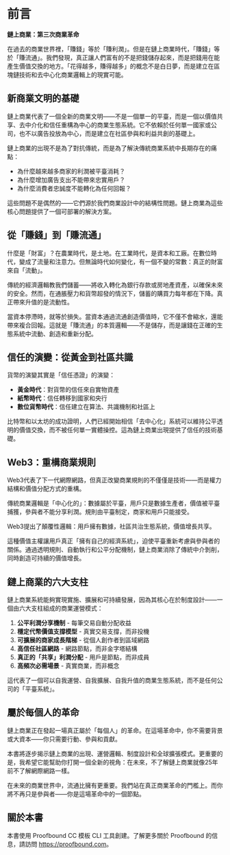 # 前言 {.unnumbered}

**鏈上商業：第三次商業革命**

在過去的商業世界裡，「賺錢」等於「賺利潤」。但是在鏈上商業時代，「賺錢」等於「賺流通」。我們發現，真正讓人們富有的不是把錢儲存起來，而是把錢用在能產生價值交換的地方。「花得越多，賺得越多」的概念不是白日夢，而是建立在區塊鏈技術和去中心化商業邏輯上的現實可能。

## 新商業文明的基礎

鏈上商業代表了一個全新的商業文明——不是一個單一的平臺，而是一個以價值共享、去中介化和信任重構為中心的商業生態系統。它不依賴於任何單一國家或公司，也不以廣告投放為中心，而是建立在社區參與和利益共創的基礎上。

鏈上商業的出現不是為了對抗傳統，而是為了解決傳統商業系統中長期存在的痛點：

- 為什麼越來越多商家的利潤被平臺消耗？
- 為什麼增加廣告支出不能帶來忠實用戶？
- 為什麼消費者忠誠度不能轉化為任何回報？

這些問題不是偶然的——它們源於我們商業設計中的結構性問題。鏈上商業為這些核心問題提供了一個可部署的解決方案。

## 從「賺錢」到「賺流通」

什麼是「財富」？在農業時代，是土地。在工業時代，是資本和工廠。在數位時代，變成了流量和注意力。但無論時代如何變化，有一個不變的常數：真正的財富來自「流動」。

傳統的經濟邏輯教我們儲蓄——將收入轉化為銀行存款或房地產資產，以確保未來的安全。然而，在通脹壓力和貨幣超發的情況下，儲蓄的購買力每年都在下降。真正帶來升值的是流動性。

當資本停滯時，就等於損失。當資本通過流通創造價值時，它不僅不會縮水，還能帶來複合回報。這就是「賺流通」的本質邏輯——不是儲存，而是讓錢在正確的生態系統中流動、創造和重新分配。

## 信任的演變：從黃金到社區共識

貨幣的演變其實是「信任憑證」的演變：

- **黃金時代**：對貨幣的信任來自實物資產
- **紙幣時代**：信任轉移到國家和央行
- **數位貨幣時代**：信任建立在算法、共識機制和社區上

比特幣和以太坊的成功證明，人們已經開始相信「去中心化」系統可以維持公平透明的價值交換，而不被任何單一實體操控。這為鏈上商業出現提供了信任的技術基礎。

## Web3：重構商業規則

Web3代表了下一代網際網路，但真正改變商業規則的不僅僅是技術——而是權力結構和價值分配方式的重構。

傳統商業邏輯是「中心化的」：數據屬於平臺，用戶只是數據生產者，價值被平臺捕獲，參與者不能分享利潤。規則由平臺制定，商家和用戶只能接受。

Web3提出了顛覆性邏輯：用戶擁有數據，社區共治生態系統，價值增長共享。

這種價值主權讓用戶真正「擁有自己的經濟系統」，迫使平臺重新考慮與參與者的關係。通過透明規則、自動執行和公平分配機制，鏈上商業消除了傳統中介剝削，同時創造可持續的價值增長。

## 鏈上商業的六大支柱

鏈上商業系統能夠實現實施、擴展和可持續發展，因為其核心在於制度設計——一個由六大支柱組成的商業運營模式：

1. **公平利潤分享機制** - 每筆交易自動分配收益
2. **穩定代幣價值支撐模型** - 真實交易支撐，而非投機
3. **可擴展的商家成長階梯** - 從個人創作者到區域網路
4. **高信任社區網路** - 網路節點，而非金字塔結構
5. **真正的「共享」利潤分配** - 用戶是節點，而非成員
6. **高頻次必需場景** - 真實商業，而非概念

這代表了一個可以自我運營、自我擴展、自我升值的商業生態系統，而不是任何公司的「平臺系統」。

## 屬於每個人的革命

鏈上商業正在發起一場真正屬於「每個人」的革命。在這場革命中，你不需要背景或大資本——你只需要行動、參與和貢獻。

本書將逐步揭示鏈上商業的出現、運營邏輯、制度設計和全球擴張模式。更重要的是，我希望它能幫助你打開一個全新的視角：在未來，不了解鏈上商業就像25年前不了解網際網路一樣。

在未來的商業世界中，流通比擁有更重要。我們站在真正商業革命的門檻上。而你將不再只是參與者——你是這場革命中的一個節點。

::: {.callout-note}
## 關於本書

本書使用 Proofbound CC 模板 CLI 工具創建。了解更多關於 Proofbound 的信息，請訪問 <https://proofbound.com>。
:::